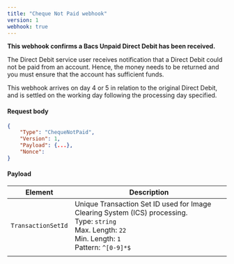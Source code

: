 ```yaml
---
title: "Cheque Not Paid webhook"
version: 1
webhook: true
---
```


**This webhook confirms a Bacs Unpaid Direct Debit has been received.**

The Direct Debit service user receives notification that a Direct Debit
could not be paid from an account. Hence, the money needs to be
returned and you must ensure that the account has sufficient funds.

This webhook arrives on day 4 or 5 in relation to the original Direct
Debit, and is settled on the working day following the processing day specified.


#### Request body

```json
{
    "Type": "ChequeNotPaid",
    "Version": 1,                                                         
    "Payload": {...},
    "Nonce":
}
```

#### Payload
| Element                       | Description                |
|-------------------------------|----------------------------|
| `TransactionSetId`            |Unique Transaction Set ID used for Image Clearing System (ICS) processing.<br/>Type: `string`<br/>Max. Length: `22`<br/>Min. Length: `1`<br/>Pattern: `^[0-9]*$`|
|||
